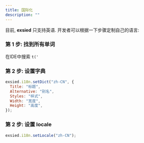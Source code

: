 ```yaml
---
title: 国际化
description: ""
---
```


目前, **exsied** 只支持英语. 开发者可以根据一下步骤定制自己的语言:

### 第 1 步: 找到所有单词

在IDE中搜索 `t('`

### 第 2 步: 设置字典

```js
exsied.i18n.setDict("zh-CN", {
  Title: "标题",
  Alternative: "别名",
  Styles: "样式",
  Width: "宽度",
  Height: "高度",
});
```

### 第 2 步: 设置 locale

```js
exsied.i18n.setLocale("zh-CN");
```
